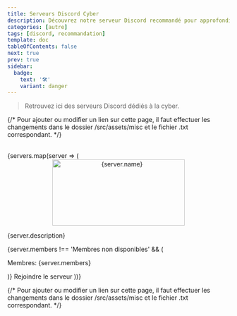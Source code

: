 ```yaml
---
title: Serveurs Discord Cyber
description: Découvrez notre serveur Discord recommandé pour approfondir vos connaissances en cybersécurité et hacking.
categories: [autre]
tags: [discord, recommandation]
template: doc
tableOfContents: false
next: true
prev: true
sidebar:
  badge:
    text: '🛠️'
    variant: danger
---
```



> Retrouvez ici des serveurs Discord dédiés à la cyber.

{/* Pour ajouter ou modifier un lien sur cette page, il faut effectuer les changements dans le dossier /src/assets/misc et le fichier .txt correspondant. */}

<br/>
<CardGrid>
  {servers.map(server => (
    <Card key={server.link} title={server.name}>
      <div style="text-align: center;">
        <img
          src={server.image || 'https://logo-marque.com/wp-content/uploads/2020/12/Discord-Logo.png'}  // Remplace l'image si absente
          alt={server.name}
          width="300"
          height="150"
        />
      </div>
      <p>{server.description}</p>
      {server.members !== 'Membres non disponibles' && (
        <p>Membres: {server.members}</p>
      )}
      <LinkButton href={server.link} variant="secondary" icon="external">
        Rejoindre le serveur
      </LinkButton>
    </Card>
  ))}
</CardGrid>

{/* Pour ajouter ou modifier un lien sur cette page, il faut effectuer les changements dans le dossier /src/assets/misc et le fichier .txt correspondant. */}
